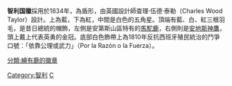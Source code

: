 {{Infobox coat of arms
|name             = 智利共和国国徽
|image            = Coat of arms of Chile.svg
|image_width      = 300
|middle           = Coat of arms of Chile (c).svg
|middle_width     = 200
|middle_caption   = 智利共和国国徽（非正式版本）
|lesser           = Arms of Chile.svg
|lesser_width     = 100
|lesser_caption   = 智利共和国盾徽
|armiger          = {{flag|Chile}}
|year_adopted     = 1834年6月26日
|crest            = 
|torse            = 
|shield           = 
|supporters       = 
|compartment      = 
|motto            = 
|orders           = 
|other_elements   = 
|earlier_versions = 
|use              = 
}}
'''智利国徽'''採用於1834年，為盾形，由英國設計師查理·伍德·泰勒（Charles Wood Taylor）設計。上為藍，下為紅，中間是白色的五角星。頂端有藍、白、紅三根羽毛，是昔日總統的帽飾，左側是安第斯山區特有的[[馬駝鹿|馬駝鹿]]，右側則是[[安地斯神鷹|安地斯神鷹]]，頭上戴上代表{{le|智利海軍|Chilean Navy}}英勇的金冠。底部白色飾帶上為1810年反抗西班牙殖民統治的鬥爭口號：「依靠公理或武力」（Por la Razón o la Fuerza）。

{{美洲題目|国徽}}

[[Category:智利|Category:智利]]
[[Category:國徽|C]]
[[分類:繪有鹿的徽章|分類:繪有鹿的徽章]]